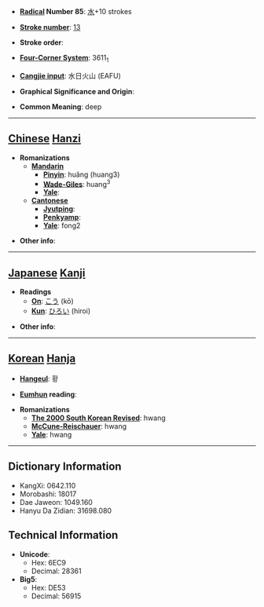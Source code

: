 * '''[[Wiktionary:Chinese radical index| Radical]] Number 85''': [[Wiktionary:Chinese radical index 水|水]]+10 strokes

* '''[[Wiktionary:Chinese total strokes index|Stroke number]]''': [[Wiktionary:Chinese total strokes index 13|13]]

* '''Stroke order''': 

* '''[[Wiktionary:Chinese four corner index|Four-Corner System]]''': 3611<sub>1</sub>

* '''[[Wiktionary:Chinese Cangjie index|Cangjie input]]''': 水日火山 (EAFU)

* '''Graphical Significance and Origin''': 

* '''Common Meaning''': deep

----

== [[Chinese]] [[Hanzi]] ==

* '''Romanizations'''
** '''[[Mandarin]]'''
*** '''[[Pinyin]]''': huǎng (huang3)
*** '''[[Wade-Giles]]''': huang<sup>3</sup>
*** '''[[Yale]]''': 
** '''[[Cantonese]]'''
*** '''[[Jyutping]]''':
*** '''[[Penkyamp]]''': 
*** '''[[Yale]]''': fong2

* '''Other info''': 

----

== [[Japanese]] [[Kanji]] ==

* '''Readings'''
** '''[[On]]''': [[こう]] (kō)
** '''[[Kun]]''': [[ひろい]] (hiroi)

* '''Other info''':  

----

== [[Korean]] [[Hanja]] ==

* '''[[Hangeul]]''': 황

* '''[[Eumhun]] reading''': 

* '''Romanizations'''
** '''[[The 2000 South Korean Revised Romanization|The 2000 South Korean Revised]]''': hwang
** '''[[McCune-Reischauer]]''': hwang
** '''[[Yale]]''': hwang

----

== Dictionary Information ==

* KangXi: 0642.110
* Morobashi: 18017
* Dae Jaweon: 1049.160
* Hanyu Da Zidian: 31698.080

== Technical Information ==

* '''Unicode''':
** Hex: 6EC9
** Decimal: 28361
* '''Big5''':
** Hex: DE53
** Decimal: 56915